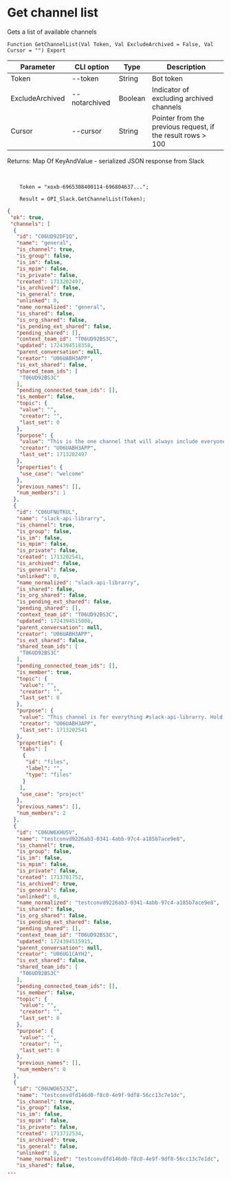 ﻿---
sidebar_position: 1
---


# Get channel list
 Gets a list of available channels



`Function GetChannelList(Val Token, Val ExcludeArchived = False, Val Cursor = "") Export`

  | Parameter | CLI option | Type | Description |
  |-|-|-|-|
  | Token | --token | String | Bot token |
  | ExcludeArchived | --notarchived | Boolean | Indicator of excluding archived channels |
  | Cursor | --cursor | String | Pointer from the previous request, if the result rows > 100 |

  
  Returns:  Map Of KeyAndValue - serialized JSON response from Slack

<br/>




```bsl title="Code example"
    Token = "xoxb-6965308400114-696804637...";

    Result = OPI_Slack.GetChannelList(Token);
```
 



```json title="Result"
{
 "ok": true,
 "channels": [
  {
   "id": "C06UD92DF1Q",
   "name": "general",
   "is_channel": true,
   "is_group": false,
   "is_im": false,
   "is_mpim": false,
   "is_private": false,
   "created": 1713202497,
   "is_archived": false,
   "is_general": true,
   "unlinked": 0,
   "name_normalized": "general",
   "is_shared": false,
   "is_org_shared": false,
   "is_pending_ext_shared": false,
   "pending_shared": [],
   "context_team_id": "T06UD92BS3C",
   "updated": 1724394518358,
   "parent_conversation": null,
   "creator": "U06UABH3APP",
   "is_ext_shared": false,
   "shared_team_ids": [
    "T06UD92BS3C"
   ],
   "pending_connected_team_ids": [],
   "is_member": false,
   "topic": {
    "value": "",
    "creator": "",
    "last_set": 0
   },
   "purpose": {
    "value": "This is the one channel that will always include everyone. It’s a great spot for announcements and team-wide conversations.",
    "creator": "U06UABH3APP",
    "last_set": 1713202497
   },
   "properties": {
    "use_case": "welcome"
   },
   "previous_names": [],
   "num_members": 1
  },
  {
   "id": "C06UFNUTKUL",
   "name": "slack-api-librarry",
   "is_channel": true,
   "is_group": false,
   "is_im": false,
   "is_mpim": false,
   "is_private": false,
   "created": 1713202541,
   "is_archived": false,
   "is_general": false,
   "unlinked": 0,
   "name_normalized": "slack-api-librarry",
   "is_shared": false,
   "is_org_shared": false,
   "is_pending_ext_shared": false,
   "pending_shared": [],
   "context_team_id": "T06UD92BS3C",
   "updated": 1724394515808,
   "parent_conversation": null,
   "creator": "U06UABH3APP",
   "is_ext_shared": false,
   "shared_team_ids": [
    "T06UD92BS3C"
   ],
   "pending_connected_team_ids": [],
   "is_member": true,
   "topic": {
    "value": "",
    "creator": "",
    "last_set": 0
   },
   "purpose": {
    "value": "This channel is for everything #slack-api-librarry. Hold meetings, share docs, and make decisions together with your team.",
    "creator": "U06UABH3APP",
    "last_set": 1713202541
   },
   "properties": {
    "tabs": [
     {
      "id": "files",
      "label": "",
      "type": "files"
     }
    ],
    "use_case": "project"
   },
   "previous_names": [],
   "num_members": 2
  },
  {
   "id": "C06UW6XHU5V",
   "name": "testconvd9226ab3-0341-4abb-97c4-a185b7ace9e8",
   "is_channel": true,
   "is_group": false,
   "is_im": false,
   "is_mpim": false,
   "is_private": false,
   "created": 1713701752,
   "is_archived": true,
   "is_general": false,
   "unlinked": 0,
   "name_normalized": "testconvd9226ab3-0341-4abb-97c4-a185b7ace9e8",
   "is_shared": false,
   "is_org_shared": false,
   "is_pending_ext_shared": false,
   "pending_shared": [],
   "context_team_id": "T06UD92BS3C",
   "updated": 1724394515915,
   "parent_conversation": null,
   "creator": "U06UG1CAYH2",
   "is_ext_shared": false,
   "shared_team_ids": [
    "T06UD92BS3C"
   ],
   "pending_connected_team_ids": [],
   "is_member": false,
   "topic": {
    "value": "",
    "creator": "",
    "last_set": 0
   },
   "purpose": {
    "value": "",
    "creator": "",
    "last_set": 0
   },
   "previous_names": [],
   "num_members": 0
  },
  {
   "id": "C06UWD6523Z",
   "name": "testconvdfd146d0-f8c0-4e9f-9df8-56cc13c7e1dc",
   "is_channel": true,
   "is_group": false,
   "is_im": false,
   "is_mpim": false,
   "is_private": false,
   "created": 1713712534,
   "is_archived": true,
   "is_general": false,
   "unlinked": 0,
   "name_normalized": "testconvdfd146d0-f8c0-4e9f-9df8-56cc13c7e1dc",
   "is_shared": false,
...
```
